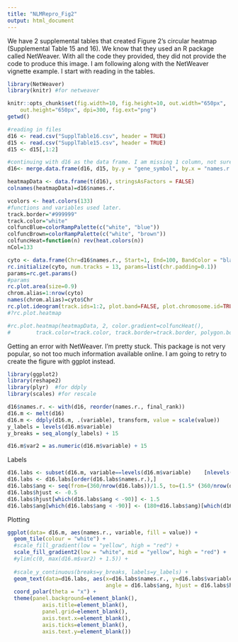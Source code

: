 ```yaml
---
title: "NLMRepro_Fig2"
output: html_document
---
```


We have 2 supplemental tables that created Figure 2's circular heatmap (Supplemental Table 15 and 16).
We know that they used an R package called NetWeaver.  With all the code they provided, they did not
provide the code to produce this image. I am following along with the NetWeaver vignette example.
I start with reading in the tables.
```r
library(NetWeaver)
library(knitr) #for netweaver

knitr::opts_chunk$set(fig.width=10, fig.height=10, out.width="650px",
    out.height="650px", dpi=300, fig.ext="png")
getwd()

#reading in files
d16 <- read.csv("SupplTable16.csv", header = TRUE)
d15 <- read.csv("SupplTable15.csv", header = TRUE)
d15 <- d15[,1:2]

#continuing with d16 as the data frame. I am missing 1 column, not sure what it is supposed to be.
d16<- merge.data.frame(d16, d15, by.y = "gene_symbol", by.x = "names.r.")

heatmapData <- data.frame(t(d16), stringsAsFactors = FALSE)
colnames(heatmapData)=d16$names.r.

```


```r
vcolors <- heat.colors(133)
#functions and variables used later.
track.border="#999999"
track.color="white"
colfuncBlue=colorRampPalette(c("white", "blue"))
colfuncBrown=colorRampPalette(c("white", "brown"))
colfuncHeat=function(n) rev(heat.colors(n))
nCol=133
```


```r
cyto <- data.frame(Chr=d16$names.r., Start=1, End=100, BandColor = "black", stringsAsFactors = FALSE)
rc.initialize(cyto, num.tracks = 13, params=list(chr.padding=0.1))
params=rc.get.params()
#params
rc.plot.area(size=0.9)
chrom.alias=1:nrow(cyto)
names(chrom.alias)=cyto$Chr
rc.plot.ideogram(track.ids=1:2, plot.band=FALSE, plot.chromosome.id=TRUE, cex.text=0.5, chrom.alias=chrom.alias, track.border=NA, polygon.border=NA)
#?rc.plot.heatmap

#rc.plot.heatmap(heatmapData, 2, color.gradient=colfuncHeat(),
#        track.color=track.color, track.border=track.border, polygon.border=NA)
```



Getting an error with NetWeaver. I'm pretty stuck.  This package is not very popular, so not too much information available online. I am going to retry to create the figure with ggplot instead.
```r
library(ggplot2)
library(reshape2)
library(plyr)  #for ddply
library(scales) #for rescale

d16$names.r. <- with(d16, reorder(names.r., final_rank))
d16.m <- melt(d16)
d16.m <- ddply(d16.m, .(variable), transform, value = scale(value))
y_labels = levels(d16.m$variable)
y_breaks = seq_along(y_labels) + 15

d16.m$var2 = as.numeric(d16.m$variable) + 15
```


Labels
```r
d16.labs <- subset(d16.m, variable==levels(d16.m$variable)    [nlevels(d16.m$variable)])
d16.labs <- d16.labs[order(d16.labs$names.r.),]
d16.labs$ang <- seq(from=(360/nrow(d16.labs))/1.5, to=(1.5* (360/nrow(d16.labs)))-360, length.out=nrow(d16.labs))+80
d16.labs$hjust <- -0.5
d16.labs$hjust[which(d16.labs$ang < -90)] <- 1.5
d16.labs$ang[which(d16.labs$ang < -90)] <- (180+d16.labs$ang)[which(d16.labs$ang < -90)]
```

Plotting
```r
ggplot(data= d16.m, aes(names.r., variable, fill = value)) + 
  geom_tile(colour = "white") +
  #scale_fill_gradient(low = "yellow", high = "red") +
  scale_fill_gradient2(low = "white", mid = "yellow", high = "red") +
  #ylim(c(0, max(d16.m$var2) + 1.5)) +
  
  #scale_y_continuous(breaks=y_breaks, labels=y_labels) +
  geom_text(data=d16.labs, aes(x=d16.labs$names.r., y=d16.labs$variable , label = d16.labs$names.r.,
                               angle = d16.labs$ang, hjust = d16.labs$hjust), size = 2) +
  coord_polar(theta = "x") +
  theme(panel.background=element_blank(),
           axis.title=element_blank(),
           panel.grid=element_blank(),
           axis.text.x=element_blank(),
           axis.ticks=element_blank(),
           axis.text.y=element_blank())

```




